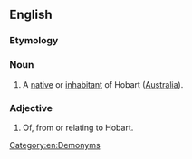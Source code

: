 ==English==

===Etymology===
{{suffix|en|Hobart|ian}}

===Noun===
{{en-noun}}

# A [[native]] or [[inhabitant]] of Hobart ([[Australia]]).

===Adjective===
{{en-adj}}

# Of, from or relating to Hobart.

[[Category:en:Demonyms]]
